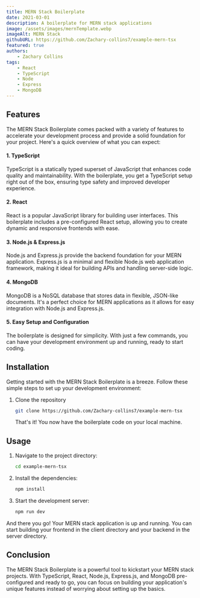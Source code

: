 ```yaml
---
title: MERN Stack Boilerplate
date: 2021-03-01
description: A boilerplate for MERN stack applications
image: /assets/images/mernTemplate.webp
imageAlt: MERN Stack
githubURL: https://github.com/Zachary-collins7/example-mern-tsx
featured: true
authors:
    - Zachary Collins
tags:
    - React
    - TypeScript
    - Node
    - Express
    - MongoDB
---
```


## Features

The MERN Stack Boilerplate comes packed with a variety of features to accelerate your development process and provide
a solid foundation for your project. Here's a quick overview of what you can expect:

#### 1. TypeScript

TypeScript is a statically typed superset of JavaScript that enhances code quality and maintainability. With the
boilerplate, you get a TypeScript setup right out of the box, ensuring type safety and improved developer experience.

#### 2. React

React is a popular JavaScript library for building user interfaces. This boilerplate includes a pre-configured React
setup, allowing you to create dynamic and responsive frontends with ease.

#### 3. Node.js & Express.js

Node.js and Express.js provide the backend foundation for your MERN application. Express.js is a minimal and flexible
Node.js web application framework, making it ideal for building APIs and handling server-side logic.

#### 4. MongoDB

MongoDB is a NoSQL database that stores data in flexible, JSON-like documents. It's a perfect choice for MERN
applications as it allows for easy integration with Node.js and Express.js.

#### 5. Easy Setup and Configuration

The boilerplate is designed for simplicity. With just a few commands, you can have your development environment
up and running, ready to start coding.

## Installation

Getting started with the MERN Stack Boilerplate is a breeze. Follow these simple steps to set up your development
environment:

1. Clone the repository
    ```bash
    git clone https://github.com/Zachary-collins7/example-mern-tsx
    ```
    That's it! You now have the boilerplate code on your local machine.

## Usage

1. Navigate to the project directory:
    ```bash
    cd example-mern-tsx
    ```
2. Install the dependencies:
    ```bash
    npm install
    ```
3. Start the development server:
    ```bash
    npm run dev
    ```

And there you go! Your MERN stack application is up and running. You can start building your
frontend in the client directory and your backend in the server directory.

## Conclusion

The MERN Stack Boilerplate is a powerful tool to kickstart your MERN stack projects.
With TypeScript, React, Node.js, Express.js, and MongoDB pre-configured and ready to go, you can focus on
building your application's unique features instead of worrying about setting up the basics.
